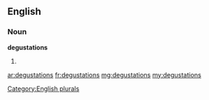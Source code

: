 ==English==

===Noun===
'''degustations'''

# {{plural of|[[degustation]]}}

[[Category:English plurals]]

[[ar:degustations]]
[[fr:degustations]]
[[mg:degustations]]
[[my:degustations]]
